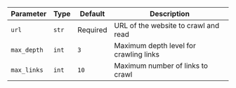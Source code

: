| Parameter | Type | Default | Description |
| --- | --- | --- | --- |
| `url` | `str` | Required | URL of the website to crawl and read |
| `max_depth` | `int` | `3` | Maximum depth level for crawling links |
| `max_links` | `int` | `10` | Maximum number of links to crawl |
